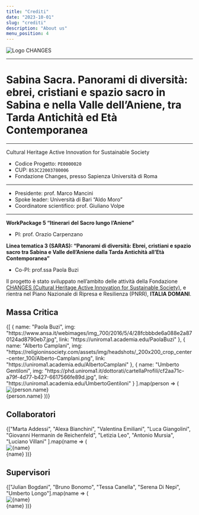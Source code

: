 ```yaml
---
title: "Crediti"
date: "2023-10-01"
slug: "crediti"
description: "About us"
menu_position: 4
---
```



<img src="../images/logo_changes.png" alt="Logo CHANGES" className="img-fluid mb-5"/>

  ---

# Sabina Sacra. Panorami di diversità: ebrei, cristiani e spazio sacro in Sabina e nella Valle dell’Aniene, tra Tarda Antichità ed Età Contemporanea 
  
  ---

Cultural Heritage Active Innovation for Sustainable Society
- Codice Progetto: `PE0000020`
- CUP: `B53C22003780006`
- Fondazione Changes, presso Sapienza Università di Roma

---

  - Presidente: prof. Marco Mancini
  - Spoke leader: Università di Bari “Aldo Moro”
  - Coordinatore scientifico: prof. Giuliano Volpe

---

**WorkPackage 5 “Itinerari del Sacro lungo l’Aniene”**
- PI: prof. Orazio Carpenzano

**Linea tematica 3 (SARAS): “Panorami di diversità: Ebrei, cristiani e spazio sacro tra Sabina e Valle dell’Aniene dalla Tarda Antichità all’Età Contemporanea”**
- Co-PI: prof.ssa Paola Buzi


Il progetto è stato sviluppato nell’ambito delle attività della Fondazione [CHANGES (Cultural Heritage Active Innovation for Sustainable Society)](https://www.fondazionechanges.org/en/), e rientra nel Piano Nazionale di Ripresa e Resilienza (PNRR), **ITALIA DOMANI**.


<div className="my-5 border-top"></div>

## Massa Critica

<Row className="g-4 mb-5">
  {[
    { name: "Paola Buzi", img: "https://www.ansa.it/webimages/img_700/2016/5/4/28fcbbbde6a088e2a870124ad8790eb7.jpg", link: "https://uniroma1.academia.edu/PaolaBuzi" },
    { name: "Alberto Camplani", img: "https://religioninsociety.com/assets/img/headshots/_200x200_crop_center-center_100/Alberto-Camplani.png", link: "https://uniroma1.academia.edu/AlbertoCamplani" },
    { name: "Umberto Gentiloni", img: "https://phd.uniroma1.it/dottorati/cartellaProfili/cf2aa71c-a79f-4d77-b427-6617566fe89d.jpg", link: "https://uniroma1.academia.edu/UmbertoGentiloni" }
  ].map(person => (
    <Col sm={4} key={person.name}>
      <Card className="text-center p-3 shadow bg-light">
        <div className="d-flex justify-content-center align-items-center bg-light rounded py-3">
          <img src={person.img} alt={person.name} className="rounded-circle border border-white" style={{ width: "100px", height: "100px", objectFit: "cover" }} />
        </div>
        <Card.Body style={{ minHeight: "150px" }}>
          <Card.Title>{person.name}</Card.Title>
        </Card.Body>
      </Card>
    </Col>
  ))}
</Row>

<div className="my-5 border-top"></div>

## Collaboratori

<Row className="mb-5 g-4">
  {["Marta Addessi", "Alexa Bianchini", "Valentina Emiliani", "Luca Giangolini", "Giovanni Hermanin de Reichenfeld",
    "Letizia Leo", "Antonio Mursia", "Luciano Villani"
  ].map(name => (
    <Col xs={6}  md={3} key={name}>
      <Card className="text-center p-3 shadow bg-light">
        <div className="d-flex justify-content-center align-items-center bg-light rounded py-3">
          <img src="https://upload.wikimedia.org/wikipedia/commons/a/ac/No_image_available.svg" alt={name} className="rounded-circle border border-white" style={{ width: "100px", height: "100px", objectFit: "cover" }} />
        </div>
        <Card.Body style={{ minHeight: "150px" }}>
          <Card.Title>{name}</Card.Title>
        </Card.Body>
      </Card>
    </Col>
  ))}
</Row>

<div className="my-5 border-top"></div>


## Supervisori

<Row className="g-4 mb-5">
  {["Julian Bogdani", "Bruno Bonomo", "Tessa Canella", "Serena Di Nepi", "Umberto Longo"].map(name => (
    <Col xs={6} sm key={name}>
      <Card className="text-center p-3 shadow bg-light">
        <div className="d-flex justify-content-center align-items-center bg-light rounded py-3">
          <img src="https://upload.wikimedia.org/wikipedia/commons/a/ac/No_image_available.svg" alt={name} className="rounded-circle border border-white" style={{ width: "100px", height: "100px", objectFit: "cover" }} />
        </div>
        <Card.Body style={{ minHeight: "150px" }}>
          <Card.Title>{name}</Card.Title>
        </Card.Body>
      </Card>
    </Col>
  ))}
</Row>